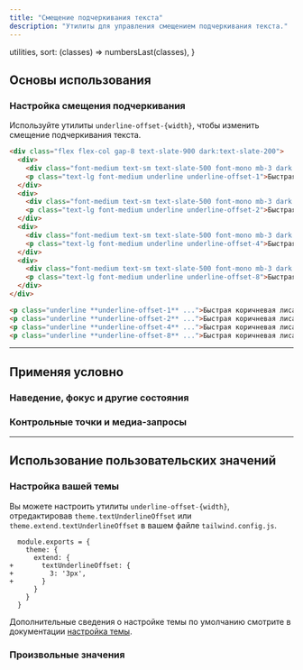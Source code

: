 ```yaml
---
title: "Смещение подчеркивания текста"
description: "Утилиты для управления смещением подчеркивания текста."
---
```



  utilities,
  sort: (classes) => numbersLast(classes),
}

## Основы использования

### Настройка смещения подчеркивания

Используйте утилиты `underline-offset-{width}`, чтобы изменить смещение подчеркивания текста.

```html {{ example: true }}
<div class="flex flex-col gap-8 text-slate-900 dark:text-slate-200">
  <div>
    <div class="font-medium text-sm text-slate-500 font-mono mb-3 dark:text-slate-400">underline-offset-1</div>
    <p class="text-lg font-medium underline underline-offset-1">Быстрая коричневая лиса прыгает через ленивую собаку.</p>
  </div>
  <div>
    <div class="font-medium text-sm text-slate-500 font-mono mb-3 dark:text-slate-400">underline-offset-2</div>
    <p class="text-lg font-medium underline underline-offset-2">Быстрая коричневая лиса прыгает через ленивую собаку.</p>
  </div>
  <div>
    <div class="font-medium text-sm text-slate-500 font-mono mb-3 dark:text-slate-400">underline-offset-4</div>
    <p class="text-lg font-medium underline underline-offset-4">Быстрая коричневая лиса прыгает через ленивую собаку.</p>
  </div>
  <div>
    <div class="font-medium text-sm text-slate-500 font-mono mb-3 dark:text-slate-400">underline-offset-8</div>
    <p class="text-lg font-medium underline underline-offset-8">Быстрая коричневая лиса прыгает через ленивую собаку.</p>
  </div>
</div>
```

```html
<p class="underline **underline-offset-1** ...">Быстрая коричневая лиса...</p>
<p class="underline **underline-offset-2** ...">Быстрая коричневая лиса...</p>
<p class="underline **underline-offset-4** ...">Быстрая коричневая лиса...</p>
<p class="underline **underline-offset-8** ...">Быстрая коричневая лиса...</p>
```

---

## <Heading ignore>Применяя условно</Heading>

### <Heading ignore>Наведение, фокус и другие состояния</Heading>

<HoverFocusAndOtherStates defaultClass="underline" featuredClass="underline-offset-4" element="p" />

### <Heading ignore>Контрольные точки и медиа-запросы</Heading>

<BreakpointsAndMediaQueries defaultClass="underline" featuredClass="underline-offset-4" element="p" />

---

## Использование пользовательских значений

### Настройка вашей темы

Вы можете настроить утилиты `underline-offset-{width}`, отредактировав `theme.textUnderlineOffset` или `theme.extend.textUnderlineOffset` в вашем файле `tailwind.config.js`.

```diff-js {{ filename: 'tailwind.config.js' }}
  module.exports = {
    theme: {
      extend: {
+       textUnderlineOffset: {
+         3: '3px',
+       }
      }
    }
  }
```

Дополнительные сведения о настройке темы по умолчанию смотрите в документации [настройка темы](/docs/theme#customizing-the-default-theme).

### Произвольные значения

<ArbitraryValues property="text-underline-offset" featuredClass="underline-offset-[3px]" element="p" />
